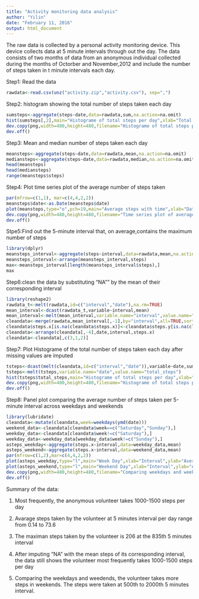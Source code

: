 ```yaml
---
title: "Activity monitoring data analysis"
author: "Yilin"
date: "February 11, 2016"
output: html_document
---
```

The raw data is collected by a personal activity monitoring device. This device collects data at 5 minute intervals through out the day. The data consists of two months of data from an anonymous individual collected during the months of Octorber and November,2012 and include the number of steps taken in t minute intervals each day.

Step1: Read the data 
```r
rawdata<-read.csv(unz("activity.zip","activity.csv"), sep=",")
```

Step2: histogram showing the total number of steps taken each day
```r
sumsteps<-aggregate(steps~date,data=rawdata,sum,na.action=na.omit)
hist(sumsteps[,2],main="Histograme of total steps per day",xlab="Total Steps",col="grey")
dev.copy(png,width=480,height=480,filename="Histograme of total steps per day.png")
dev.off()
```

Step3: Mean and median number of steps taken each day
```r
meansteps<-aggregate(steps~date,data=rawdata,mean,na.action=na.omit)
mediansteps<-aggregate(steps~date,data=rawdata,median,na.action=na.omit)
head(meansteps)
head(mediansteps)
range(meansteps$steps)
```

Step4: Plot time series plot of the average number of steps taken
```r
par(mfrow=c(1,1), mar=c(4,4,2,2))
meansteps$date<-as.Date(meansteps$date)
plot(meansteps,type="o",pch=19,main="Average steps with time",xlab="Date",ylab="Average steps")
dev.copy(png,width=480,height=480,filename="Time series plot of average number of steps taken.png")
dev.off()
```

Stpe5:Find out the 5-minute interval that, on average,contains the maximum number of steps
```r
library(dplyr)
meansteps_interval<-aggregate(steps~interval,data=rawdata,mean,na.action=na.omit)
meansteps_interval<-arrange(meansteps_interval,steps)
max<-meansteps_interval[length(meansteps_interval$steps),]
max
```

Step6:clean the data by substituting "NA"" by the mean of their corresponding interval
```r
library(reshape2)
rawdata_t<-melt(rawdata,id=c("interval","date"),na.rm=TRUE)
mean_interval<-dcast(rawdata_t,variable~interval,mean)
mean_interval<-melt(mean_interval,variable.name="interval",value.name="steps")
cleandata<-merge(rawdata,mean_interval[,-1],by="interval",all=TRUE,sort=TRUE)
cleandata$steps.x[is.na(cleandata$steps.x)]<-cleandata$steps.y[is.na(cleandata$steps.x)]
cleandata<-arrange(cleandata[,-4],date,interval,steps.x)
cleandata<-cleandata[,c(3,1,2)]
```

Step7: Plot Histograme of the total number of steps taken each day after missing values are imputed
```r
tsteps<-dcast(melt(cleandata,id=c("interval","date")),variable~date,sum)
tsteps<-melt(tsteps,variable.name="date",value.name="total_steps")
hist(tsteps$total_steps,main="Histograme of total steps per day",xlab="Total Steps",col="grey")
dev.copy(png,width=480,height=480,filename="Histograme of total steps per day_clean data.png")
dev.off()
```

Step8: Panel plot comparing the average number of steps taken per 5-minute interval across weekdays and weekends
```r
library(lubridate)
cleandata<-mutate(cleandata,week=weekdays(ymd(date)))
weekend_data<-cleandata[cleandata$week==c("Saturday","Sunday"),]
weekday_data<-cleandata[cleandata$week!=c("Saturday"),]
weekday_data<-weekday_data[weekday_data$week!=c("Sunday"),]
asteps_weekday<-aggregate(steps.x~interval,data=weekday_data,mean)
asteps_weekend<-aggregate(steps.x~interval,data=weekend_data,mean)
par(mfrow=c(1,2),mar=c(4,4,2,2))
plot(asteps_weekday,type="l",main="Week Day",xlab="Interval",ylab="Average steps",ylim=c(0,250))
plot(asteps_weekend,type="l",main="Weekend Day",xlab="Interval",ylab="Average steps",ylim=c(0,250))
dev.copy(png,width=480,height=480,filename="Comparing weekdays and weekends.png")
dev.off()
```

Summary of the data:

1. Most frequently, the anonymous volunteer takes 1000-1500 steps per day

2. Avarage steps taken by the volunteer at 5 minutes interval per day range from 0.14 to 73.6

3. The maximan steps taken by the volunteer is 206 at the 835th 5 minutes interval

4. After imputing "NA" with the mean steps of its corresponding interval, the data still shows the volunteer most frequently takes 1000-1500 steps per day

5. Comparing the weekdays and weedends, the volunteer takes more steps in weekends. The steps were taken at 500th to 2000th 5 minutes interval.
